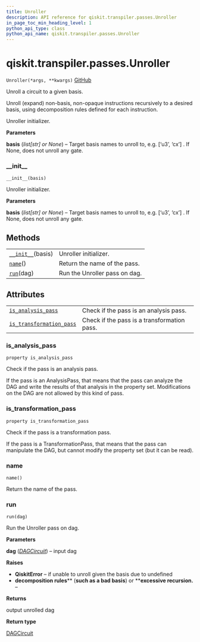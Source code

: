 ```yaml
---
title: Unroller
description: API reference for qiskit.transpiler.passes.Unroller
in_page_toc_min_heading_level: 1
python_api_type: class
python_api_name: qiskit.transpiler.passes.Unroller
---
```


# qiskit.transpiler.passes.Unroller

<span id="qiskit.transpiler.passes.Unroller" />

`Unroller(*args, **kwargs)` [GitHub](https://github.com/qiskit/qiskit/tree/stable/0.17/qiskit/transpiler/passes/basis/unroller.py "view source code")

Unroll a circuit to a given basis.

Unroll (expand) non-basis, non-opaque instructions recursively to a desired basis, using decomposition rules defined for each instruction.

Unroller initializer.

**Parameters**

**basis** (*list\[str] or None*) – Target basis names to unroll to, e.g. \[‘u3’, ‘cx’] . If None, does not unroll any gate.

### \_\_init\_\_

<span id="qiskit.transpiler.passes.Unroller.__init__" />

`__init__(basis)`

Unroller initializer.

**Parameters**

**basis** (*list\[str] or None*) – Target basis names to unroll to, e.g. \[‘u3’, ‘cx’] . If None, does not unroll any gate.

## Methods

|                                                                                                               |                               |
| ------------------------------------------------------------------------------------------------------------- | ----------------------------- |
| [`__init__`](#qiskit.transpiler.passes.Unroller.__init__ "qiskit.transpiler.passes.Unroller.__init__")(basis) | Unroller initializer.         |
| [`name`](#qiskit.transpiler.passes.Unroller.name "qiskit.transpiler.passes.Unroller.name")()                  | Return the name of the pass.  |
| [`run`](#qiskit.transpiler.passes.Unroller.run "qiskit.transpiler.passes.Unroller.run")(dag)                  | Run the Unroller pass on dag. |

## Attributes

|                                                                                                                                                  |                                             |
| ------------------------------------------------------------------------------------------------------------------------------------------------ | ------------------------------------------- |
| [`is_analysis_pass`](#qiskit.transpiler.passes.Unroller.is_analysis_pass "qiskit.transpiler.passes.Unroller.is_analysis_pass")                   | Check if the pass is an analysis pass.      |
| [`is_transformation_pass`](#qiskit.transpiler.passes.Unroller.is_transformation_pass "qiskit.transpiler.passes.Unroller.is_transformation_pass") | Check if the pass is a transformation pass. |

### is\_analysis\_pass

<span id="qiskit.transpiler.passes.Unroller.is_analysis_pass" />

`property is_analysis_pass`

Check if the pass is an analysis pass.

If the pass is an AnalysisPass, that means that the pass can analyze the DAG and write the results of that analysis in the property set. Modifications on the DAG are not allowed by this kind of pass.

### is\_transformation\_pass

<span id="qiskit.transpiler.passes.Unroller.is_transformation_pass" />

`property is_transformation_pass`

Check if the pass is a transformation pass.

If the pass is a TransformationPass, that means that the pass can manipulate the DAG, but cannot modify the property set (but it can be read).

### name

<span id="qiskit.transpiler.passes.Unroller.name" />

`name()`

Return the name of the pass.

### run

<span id="qiskit.transpiler.passes.Unroller.run" />

`run(dag)`

Run the Unroller pass on dag.

**Parameters**

**dag** ([*DAGCircuit*](qiskit.dagcircuit.DAGCircuit "qiskit.dagcircuit.DAGCircuit")) – input dag

**Raises**

*   **QiskitError** – if unable to unroll given the basis due to undefined
*   **decomposition rules**\*\* (****such as a bad basis****) or \*\***excessive recursion.** –

**Returns**

output unrolled dag

**Return type**

[DAGCircuit](qiskit.dagcircuit.DAGCircuit "qiskit.dagcircuit.DAGCircuit")

